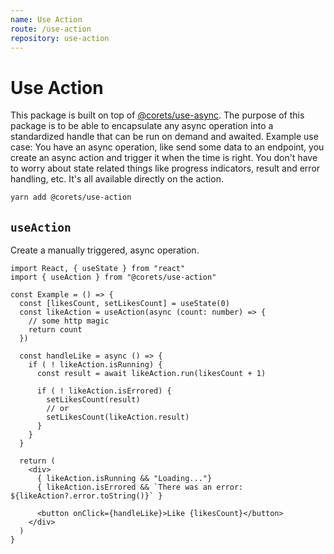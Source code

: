 ```yaml
---
name: Use Action
route: /use-action
repository: use-action
---
```


# Use Action

This package is built on top of [@corets/use-async](/use-async). The purpose of this package is to be able to encapsulate any async operation into a standardized handle that can be run on demand and awaited. Example use case: You have an async operation, like send some data to an endpoint, you create an async action and trigger it when the time is right. You don't have to worry about state related things like progress indicators, result and error handling, etc. It's all available directly on the action.

```bash
yarn add @corets/use-action
```

## `useAction`

Create a manually triggered, async operation.

```tsx
import React, { useState } from "react"
import { useAction } from "@corets/use-action"

const Example = () => {
  const [likesCount, setLikesCount] = useState(0)
  const likeAction = useAction(async (count: number) => {
    // some http magic
    return count
  })

  const handleLike = async () => {
    if ( ! likeAction.isRunning) {
      const result = await likeAction.run(likesCount + 1)

      if ( ! likeAction.isErrored) {
        setLikesCount(result)
        // or
        setLikesCount(likeAction.result)
      }
    }
  }

  return (
    <div>
      { likeAction.isRunning && "Loading..."}
      { likeAction.isErrored && `There was an error: ${likeAction?.error.toString()}` }

      <button onClick={handleLike}>Like {likesCount}</button>
    </div>
  )
}
```
